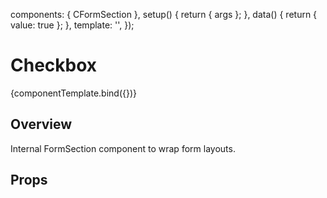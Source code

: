 
<Meta title="Components/FormSection" component={CFormSection} />

<!--- Component template -->

  components: { CFormSection },
  setup() {
    return { args };
  },
  data() {
    return { value: true };
  },
  template: '<CFormSection v-bind="args"></CFormSection>',
});

<!--- Component documentation -->

# Checkbox

<Canvas withSource="open">
  <Story
    name="Overview"
    args={{
      title: 'Form Section',
    }}
  >
    {componentTemplate.bind({})}
  </Story>
</Canvas>

## Overview

Internal FormSection component to wrap form layouts.

## Props

<ArgsTable story="Overview" />
